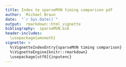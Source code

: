 ```yaml
---
title: Index to sparseMVN timing comparison pdf
author:  Michael Braun
date:  "`r Sys.Date()`"
output:  rmarkdown::html_vignette
bibliography:  sparseMVN.bib
header-includes:
  \usepackage{amsmath}
vignette: >
  %\VignetteIndexEntry{sparseMVN timing comparison}
  %\VignetteEngine{knitr::rmarkdown}
  \usepackage[utf8]{inputenc}
---
```


